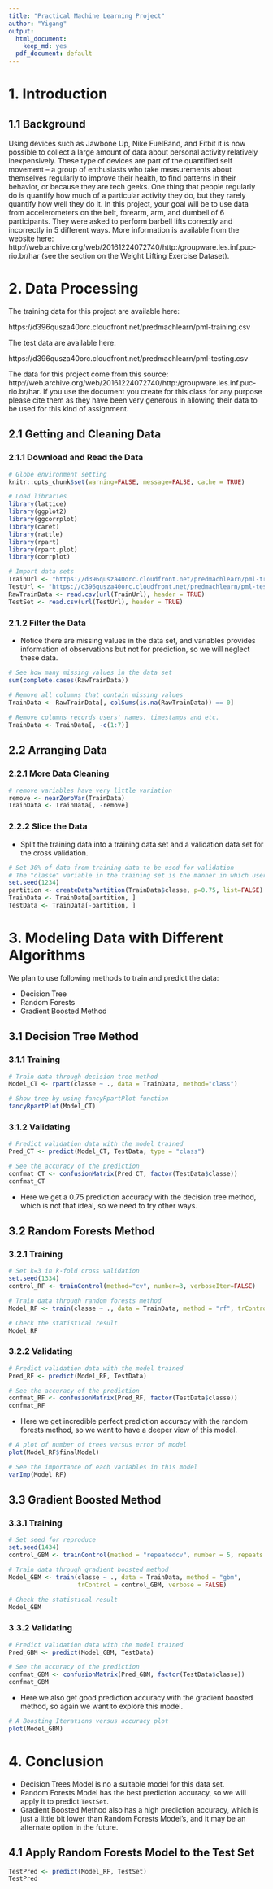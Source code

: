 ```yaml
---
title: "Practical Machine Learning Project"
author: "Yigang"
output:
  html_document:
    keep_md: yes
  pdf_document: default
---
```


# 1. Introduction 

## 1.1 Background
Using devices such as Jawbone Up, Nike FuelBand, and Fitbit it is now possible to collect a large amount of data about personal activity relatively inexpensively. These type of devices are part of the quantified self movement – a group of enthusiasts who take measurements about themselves regularly to improve their health, to find patterns in their behavior, or because they are tech geeks. One thing that people regularly do is quantify how much of a particular activity they do, but they rarely quantify how well they do it. In this project, your goal will be to use data from accelerometers on the belt, forearm, arm, and dumbell of 6 participants. They were asked to perform barbell lifts correctly and incorrectly in 5 different ways. More information is available from the website here: http://web.archive.org/web/20161224072740/http:/groupware.les.inf.puc-rio.br/har (see the section on the Weight Lifting Exercise Dataset).

# 2. Data Processing

The training data for this project are available here:

https://d396qusza40orc.cloudfront.net/predmachlearn/pml-training.csv

The test data are available here:

https://d396qusza40orc.cloudfront.net/predmachlearn/pml-testing.csv

The data for this project come from this source: http://web.archive.org/web/20161224072740/http:/groupware.les.inf.puc-rio.br/har. If you use the document you create for this class for any purpose please cite them as they have been very generous in allowing their data to be used for this kind of assignment.

## 2.1 Getting and Cleaning Data

### 2.1.1 Download and Read the Data

```r
# Globe environment setting
knitr::opts_chunk$set(warning=FALSE, message=FALSE, cache = TRUE)
```

```r
# Load libraries
library(lattice)
library(ggplot2)
library(ggcorrplot)
library(caret)
library(rattle)
library(rpart)
library(rpart.plot)
library(corrplot)

# Import data sets
TrainUrl <- "https://d396qusza40orc.cloudfront.net/predmachlearn/pml-training.csv"
TestUrl <- "https://d396qusza40orc.cloudfront.net/predmachlearn/pml-testing.csv"
RawTrainData <- read.csv(url(TrainUrl), header = TRUE)
TestSet <- read.csv(url(TestUrl), header = TRUE)
```

### 2.1.2 Filter the Data

- Notice there are missing values in the data set, and variables provides information of observations but not for prediction, so we will neglect these data. 
```r
# See how many missing values in the data set
sum(complete.cases(RawTrainData))

# Remove all columns that contain missing values
TrainData <- RawTrainData[, colSums(is.na(RawTrainData)) == 0]
 
# Remove columns records users' names, timestamps and etc.
TrainData <- TrainData[, -c(1:7)]
```

## 2.2 Arranging Data

### 2.2.1 More Data Cleaning

```R
# remove variables have very little variation
remove <- nearZeroVar(TrainData)
TrainData <- TrainData[, -remove]
```


### 2.2.2 Slice the Data
- Split the training data into a training data set and a validation data set for the cross validation.

```R
# Set 30% of data from training data to be used for validation
# The "classe" variable in the training set is the manner in which users did the exercise
set.seed(1234)
partition <- createDataPartition(TrainData$classe, p=0.75, list=FALSE)
TrainData <- TrainData[partition, ]
TestData <- TrainData[-partition, ]
```

# 3. Modeling Data with Different Algorithms

We plan to use following methods to train and predict the data:

- Decision Tree
- Random Forests
- Gradient Boosted Method

## 3.1 Decision Tree Method

### 3.1.1 Training 

```R
# Train data through decision tree method
Model_CT <- rpart(classe ~ ., data = TrainData, method="class")

# Show tree by using fancyRpartPlot function
fancyRpartPlot(Model_CT)
```

### 3.1.2 Validating

```R
# Predict validation data with the model trained
Pred_CT <- predict(Model_CT, TestData, type = "class")

# See the accuracy of the prediction
confmat_CT <- confusionMatrix(Pred_CT, factor(TestData$classe))
confmat_CT
```

- Here we get a 0.75 prediction accuracy with the decision tree method, which is not that ideal, so we need to try other ways.

## 3.2 Random Forests Method

### 3.2.1 Training

```R
# Set k=3 in k-fold cross validation
set.seed(1334)
control_RF <- trainControl(method="cv", number=3, verboseIter=FALSE)

# Train data through random forests method
Model_RF <- train(classe ~ ., data = TrainData, method = "rf", trControl = control_RF)

# Check the statistical result 
Model_RF
```

### 3.2.2 Validating

```R
# Predict validation data with the model trained 
Pred_RF <- predict(Model_RF, TestData)

# See the accuracy of the prediction
confmat_RF <- confusionMatrix(Pred_RF, factor(TestData$classe))
confmat_RF
```

- Here we get incredible perfect prediction accuracy with the random forests method, so we want to have a deeper view of this model.

```R
# A plot of number of trees versus error of model
plot(Model_RF$finalModel)

# See the importance of each variables in this model
varImp(Model_RF)
```

## 3.3 Gradient Boosted Method

### 3.3.1 Training 

```R
# Set seed for reproduce
set.seed(1434)
control_GBM <- trainControl(method = "repeatedcv", number = 5, repeats = 1)

# Train data through gradient boosted method
Model_GBM <- train(classe ~ ., data = TrainData, method = "gbm",
                   trControl = control_GBM, verbose = FALSE)

# Check the statistical result 
Model_GBM
```

### 3.3.2 Validating

```R
# Predict validation data with the model trained 
Pred_GBM <- predict(Model_GBM, TestData)

# See the accuracy of the prediction
confmat_GBM <- confusionMatrix(Pred_GBM, factor(TestData$classe))
confmat_GBM
```

- Here we also get good prediction accuracy with the gradient boosted method, so again we want to explore this model.

```R
# A Boosting Iterations versus accuracy plot
plot(Model_GBM)
```

# 4. Conclusion

- Decision Trees Model is no a suitable model for this data set.
- Random Forests Model has the best prediction accuracy, so we will apply it to predict  ``` TestSet```. 
- Gradient Boosted Method also has a high prediction accuracy, which is just a little bit lower than Random Forests Model's, and it may be an alternate option in the future.

## 4.1 Apply Random Forests Model to the Test Set 

```R
TestPred <- predict(Model_RF, TestSet)
TestPred
```

